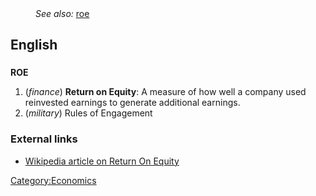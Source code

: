 :''See also:'' [[roe]]
==English==
==={{initialism}}===
'''ROE'''

# (''finance'') '''Return on Equity''': A measure of how well a company used reinvested earnings to generate additional earnings.
# (''military'') Rules of Engagement

===External links===
*[[w:Return On Equity|Wikipedia article on Return On Equity]]

[[Category:Economics]]